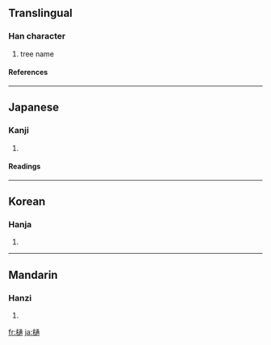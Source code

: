 ==Translingual==
===Han character===
{{Han char|rn=75|rad=木|as=11|sn=15|four=|canj=木卜弓月 (DYNB)}}
# tree name
====References====
{{Han ref|kx=0549.160|dkj=15415|dj=0937.140|hdz=21271.110|uh=6A0B|ud=27147}}

----
==Japanese==
===Kanji===
{{ja-kanji|grade=|rs=木11}}
# {{defn|Japanese}} 
====Readings====
{{ja-readings|on=[[とう]] (tō)|kun=[[ひ]] (hi)}}

----
==Korean==
===Hanja===
{{ko-hanja|hangeul=통|eumhun=|rv=tong|mr=t'ong|y=thong}}
# {{defn|Korean}}

----
==Mandarin==
===Hanzi===
{{cmn-hanzi|pin=[[léi]] ([[lei2]]), [[tōng]] ([[tong1]])|wg=lei<sup>2</sup>, t'ung<sup>1</sup>}}
# {{defn|Mandarin}}

[[fr:樋]]
[[ja:樋]]